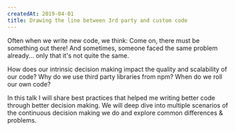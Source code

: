 ```yaml
---
createdAt: 2019-04-01
title: Drawing the line between 3rd party and custom code
---
```


Often when we write new code, we think: Come on, there must be something out there! And sometimes, someone faced the same problem already... only that it's not quite the same.

How does our intrinsic decision making impact the quality and scalability of our code? Why do we use third party libraries from npm? When do we roll our own code?

In this talk I will share best practices that helped me writing better code through better decision making. We will deep dive into multiple scenarios of the continuous decision making we do and explore common differences & problems.
